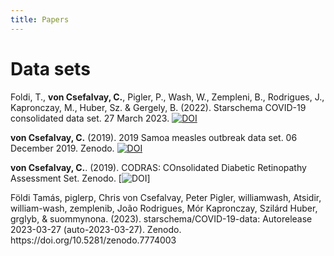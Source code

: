 ```yaml
---
title: Papers
---
```


<!-- references -->

<!-- /references -->



# Data sets

Foldi, T., **von Csefalvay, C.**, Pigler, P., Wash, W., Zempleni, B., Rodrigues, J., Kapronczay, M., Huber, Sz. & Gergely, B. (2022). Starschema COVID-19 consolidated data set. 27 March 2023. [![DOI](https://zenodo.org/badge/DOI/10.5281/zenodo.7774003.svg)](https://doi.org/10.5281/zenodo.7774003)

**von Csefalvay, C.** (2019). 2019 Samoa measles outbreak data set. 06 December 2019. Zenodo. [![DOI](https://zenodo.org/badge/DOI/10.5281/zenodo.3566012.svg)](https://doi.org/10.5281/zenodo.3566012)

**von Csefalvay, C.**. (2019). CODRAS: COnsolidated Diabetic Retinopathy Assessment Set. Zenodo. [![DOI](https://doi.org/10.5281/zenodo.2573205)]



Földi Tamás, piglerp, Chris von Csefalvay, Peter Pigler, williamwash, Atsidir, william-wash, zemplenib, João Rodrigues, Mór Kapronczay, Szilárd Huber, grglyb, & suommynona. (2023). starschema/COVID-19-data: Autorelease 2023-03-27 (auto-2023-03-27). Zenodo. https://doi.org/10.5281/zenodo.7774003
